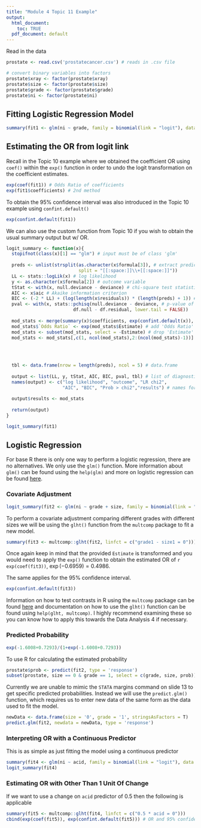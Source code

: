 ```yaml
---
title: "Module 4 Topic 11 Example"
output:
  html_document: 
    toc: TRUE
  pdf_document: default
---
```



Read in the data
```r
prostate <- read.csv('prostatecancer.csv') # reads in .csv file

# convert binary variables into factors
prostate$xray <- factor(prostate$xray)
prostate$size <- factor(prostate$size)
prostate$grade <- factor(prostate$grade)
prostate$ni <- factor(prostate$ni)
```

## Fitting Logistic Regression Model

```r
summary(fit1 <- glm(ni ~ grade, family = binomial(link = "logit"), data = prostate))
```

## Estimating the OR from logit link

Recall in the Topic 10 example where we obtained the coefficient OR using `coef()` within the `exp()` function in order to undo the logit transformation on the coefficient estimates.

```r
exp(coef(fit1)) # Odds Ratio of coefficients
exp(fit1$coefficients) # 2nd method
```

To obtain the 95% confidence interval was also introduced in the Topic 10 example using `confint.default()`
```r
exp(confint.default(fit1))
```


We can also use the custom function from Topic 10 if you wish to obtain the usual summary output but w/ OR.

```r
logit_summary <- function(x){
  stopifnot(class(x)[1] == "glm") # input must be of class 'glm'
  
  preds <- unlist(strsplit(as.character(x$formula[3]), # extract predictors used
                           split = "[[:space:]]\\+[[:space:]]"))
  LL <- stats::logLik(x) # log likelihood
  y <- as.character(x$formula[2]) # outcome variable
  tStat <- with(x, null.deviance - deviance) # chi-square test statistic
  AIC <- x$aic # Akaike information criterion
  BIC <- (-2 * LL) + (log(length(x$residuals)) * (length(preds) + 1)) # Bayesian Information Criterion
  pval <- with(x, stats::pchisq(null.deviance - deviance, # p-value of model
                         df.null - df.residual, lower.tail = FALSE))
  
  mod_stats <- merge(summary(x)$coefficients, exp(confint.default(x)), by = "row.names") # model stats
  mod_stats$`Odds Ratio` <- exp(mod_stats$Estimate) # add 'Odds Ratio'
  mod_stats <- subset(mod_stats, select = -Estimate) # drop 'Estimate'
  mod_stats <- mod_stats[,c(1, ncol(mod_stats),2:(ncol(mod_stats)-1))] # reorder columns
  

  
  
  tbl <- data.frame(nrow = length(preds), ncol = 5) # data.frame
  
  output <- list(LL, y, tStat, AIC, BIC, pval, tbl) # list of diagnostics
  names(output) <- c("log likelihood", "outcome", "LR chi2",
                     "AIC", "BIC", "Prob > chi2","results") # names for list
  
  output$results <- mod_stats
  
  return(output)
}
```

```r
logit_summary(fit1)
```


## Logistic Regression

For base R there is only one way to perform a logistic regression, there are no alternatives. We only use the `glm()` function. More information about `glm()` can be found using the `help(glm)` and more on logistic regression can be found [here](https://stats.idre.ucla.edu/r/dae/logit-regression/).

### Covariate Adjustment

```r
logit_summary(fit2 <- glm(ni ~ grade + size, family = binomial(link = "logit"), data = prostate))
```

To perform a covariate adjustment comparing different grades with different sizes we will be using the `glht()` function from the `multcomp` package to fit a new model.

```r
summary(fit3 <- multcomp::glht(fit2, linfct = c("grade1 - size1 = 0")))
```

Once again keep in mind that the provided `Estimate` is transformed and you would need to apply the `exp()` function to obtain the estimated OR of `r exp(coef(fit3))`, $\exp(-0.6959) = 0.4986$.

The same applies for the 95% confidence interval.
```r
exp(confint.default(fit3))
```

Information on how to test contrasts in R using the `multcomp` package can be found [here](https://stats.idre.ucla.edu/r/faq/how-can-i-test-contrasts-in-r/) and documentation on how to use the `glht()` function can be found using `help(glht, multcomp)`. I highly recommend examining these so you can know how to apply this towards the Data Analysis 4 if necessary.

### Predicted Probability

```r
exp(-1.6008+0.7293)/(1+exp(-1.6008+0.7293))
```

To use R for calculating the estimated probability
```r
prostate$prob <- predict(fit2, type = 'response')
subset(prostate, size == 0 & grade == 1, select = c(grade, size, prob))
```

Currently we are unable to mimic the `STATA` margins command on slide 13 to get specific predicted probabilities. Instead we will use the `predict.glm()` function, which requires us to enter new data of the same form as the data used to fit the model.

```r
newData <- data.frame(size = '0', grade = '1', stringsAsFactors = T)
predict.glm(fit2, newdata = newData, type = 'response')
```


### Interpreting OR with a Continuous Predictor

This is as simple as just fitting the model using a continuous predictor
```r
summary(fit4 <- glm(ni ~ acid, family = binomial(link = "logit"), data = prostate))
logit_summary(fit4)
```

### Estimating OR with Other Than 1 Unit Of Change

If we want to use a change on `acid` predictor of 0.5 then the following is applicable
```r
summary(fit5 <- multcomp::glht(fit4, linfct = c("0.5 * acid = 0")))
cbind(exp(coef(fit5)), exp(confint.default(fit5))) # OR and 95% confidence interval
```